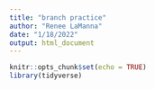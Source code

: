 ```yaml
---
title: "branch practice"
author: "Renee LaManna"
date: "1/18/2022"
output: html_document
---
```


```r
knitr::opts_chunk$set(echo = TRUE)
library(tidyverse)
```



